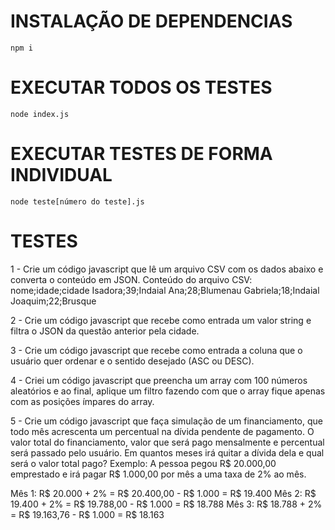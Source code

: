 # INSTALAÇÃO DE DEPENDENCIAS

```
npm i 
```

# EXECUTAR TODOS OS TESTES

```
node index.js
```

# EXECUTAR TESTES DE FORMA INDIVIDUAL

```
node teste[número do teste].js
```

# TESTES
1 - Crie um código javascript que lê um arquivo CSV com os dados abaixo e converta o conteúdo em JSON.
Conteúdo do arquivo CSV:
nome;idade;cidade
Isadora;39;Indaial
Ana;28;Blumenau
Gabriela;18;Indaial
Joaquim;22;Brusque

2 - Crie um código javascript que recebe como entrada um valor string e filtra o JSON da questão anterior pela cidade.

3 - Crie um código javascript que recebe como entrada a coluna que o usuário quer ordenar e o sentido desejado (ASC ou DESC).

4 - Criei um código javascript que preencha um array com 100 números aleatórios e ao final, aplique um filtro fazendo com que o array fique apenas com as posições ímpares do array.

5 - Crie um código javascript que faça simulação de um financiamento, que todo mês acrescenta um percentual na dívida pendente de pagamento. O valor total do financiamento, valor que será pago mensalmente e percentual será passado pelo usuário. Em quantos meses irá quitar a dívida dela e qual será o valor total pago? 
Exemplo: A pessoa pegou R$ 20.000,00 emprestado e irá pagar R$ 1.000,00 por mês a uma taxa de 2% ao mês.

Mês 1: R$ 20.000 + 2% = R$ 20.400,00 - R$ 1.000 = R$ 19.400
Mês 2: R$ 19.400 + 2% = R$ 19.788,00 - R$ 1.000 = R$ 18.788
Mês 3: R$ 18.788 + 2% = R$ 19.163,76 - R$ 1.000 = R$ 18.163
